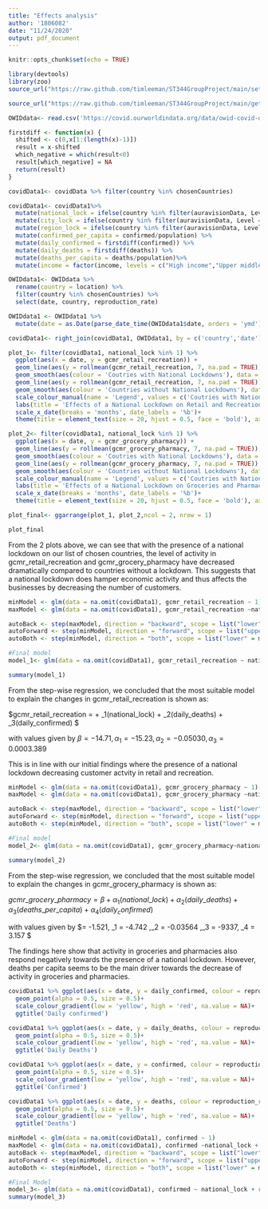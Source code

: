 ```yaml
---
title: "Effects analysis"
author: '1806082'
date: "11/24/2020"
output: pdf_document
---
```


```r
knitr::opts_chunk$set(echo = TRUE)
```

```r
library(devtools)
library(zoo)
source_url("https://raw.github.com/timleeman/ST344GroupProject/main/setup.R")
```

```r
source_url("https://raw.github.com/timleeman/ST344GroupProject/main/getdata.R")
```

```r
OWIDdata<- read.csv('https://covid.ourworldindata.org/data/owid-covid-data.csv')
```

```r
firstdiff <- function(x) {                 
  shifted <- c(0,x[1:(length(x)-1)])
  result = x-shifted
  which_negative = which(result<0)
  result[which_negative] = NA
  return(result)
}
```

```r
covidData1<- covidData %>% filter(country %in% chosenCountries)

covidData1<- covidData1%>% 
  mutate(national_lock = ifelse(country %in% filter(auravisionData, Level == 'National')$Country, 1, 0))%>% 
  mutate(city_lock = ifelse(country %in% filter(auravisionData, Level == 'City')$Country, 1, 0))%>%
  mutate(region_lock = ifelse(country %in% filter(auravisionData, Level %in% c('Prefecture','Province','State','Region','Regional'))$Country, 1, 0))%>%
  mutate(confirmed_per_capita = confirmed/population) %>%
  mutate(daily_confirmed = firstdiff(confirmed)) %>%
  mutate(daily_deaths = firstdiff(deaths)) %>%
  mutate(deaths_per_capita = deaths/population)%>% 
  mutate(income = factor(income, levels = c("High income","Upper middle income", "Lower middle income", "Low income")))

```

```r
OWIDdata1<- OWIDdata %>% 
  rename(country = location) %>%
  filter(country %in% chosenCountries) %>%
  select(date, country, reproduction_rate) 

OWIDdata1 <- OWIDdata1 %>%
  mutate(date = as.Date(parse_date_time(OWIDdata1$date, orders = 'ymd')))

covidData1<- right_join(covidData1, OWIDdata1, by = c('country','date'))
```

```r
plot_1<- filter(covidData1, national_lock %in% 1) %>%
  ggplot(aes(x = date, y = gcmr_retail_recreation)) +
  geom_line(aes(y = rollmean(gcmr_retail_recreation, 7, na.pad = TRUE)), colour = 'red', alpha= 0.3)+
  geom_smooth(aes(colour = 'Coutries with National Lockdowns'), data = filter(covidData1, national_lock %in% 1), se = FALSE)+
  geom_line(aes(y = rollmean(gcmr_retail_recreation, 7, na.pad = TRUE)), colour = 'blue', alpha= 0.3, data = filter(covidData1, national_lock %in% 0))+
  geom_smooth(aes(colour = 'Countries without National Lockdowns'), data = filter(covidData1, national_lock %in% 0), se = FALSE)+
  scale_colour_manual(name = 'Legend', values = c('Coutries with National Lockdowns'='red','Countries without National Lockdowns' = 'blue' ))+
  labs(title = 'Effects of a National Lockdown on Retail and Recreation', x= "Date", y = 'Activity in Retail and Recreation Centres') + 
  scale_x_date(breaks = 'months', date_labels = '%b')+
  theme(title = element_text(size = 20, hjust = 0.5, face = 'bold'), axis.title.x = element_text(size = 20), legend.text = element_text(size = 20))

```

```r
plot_2<- filter(covidData1, national_lock %in% 1) %>%
  ggplot(aes(x = date, y = gcmr_grocery_pharmacy)) +
  geom_line(aes(y = rollmean(gcmr_grocery_pharmacy, 7, na.pad = TRUE)), colour = 'red', alpha= 0.3)+
  geom_smooth(aes(colour = 'Coutries with National Lockdowns'), data = filter(covidData1, national_lock %in% 1), se = FALSE)+
  geom_line(aes(y = rollmean(gcmr_grocery_pharmacy, 7, na.pad = TRUE)), colour = 'blue', alpha= 0.3, data = filter(covidData1, national_lock %in% 0))+
  geom_smooth(aes(colour = 'Countries without National Lockdowns'), data = filter(covidData1, national_lock %in% 0), se = FALSE)+
  scale_colour_manual(name = 'Legend', values = c('Coutries with National Lockdowns'='red','Countries without National Lockdowns' = 'blue' ))+
  labs(title = 'Effects of a National Lockdown on Groceries and Pharmacies', x= "Date", y = 'Activity in Groceries and Pharmacies')+ 
  scale_x_date(breaks = 'months', date_labels = '%b')+
  theme(title = element_text(size = 20, hjust = 0.5, face = 'bold'), axis.title.x = element_text(size = 20), legend.text = element_text(size = 20))

```

```r
plot_final<- ggarrange(plot_1, plot_2,ncol = 2, nrow = 1)

plot_final
```
From the 2 plots above, we can see that with the presence of a national lockdown on our list of chosen countries, the level of activity in gcmr_retail_recreation and gcmr_grocery_pharmacy have decreased dramatically compared to countries without a lockdown. This suggests that a national lockdown does hamper economic activity and thus affects the businesses by decreasing the number of customers.
                         
```r
minModel <- glm(data = na.omit(covidData1), gcmr_retail_recreation ~ 1)
maxModel <- glm(data = na.omit(covidData1), gcmr_retail_recreation ~national_lock + confirmed_per_capita + daily_deaths + deaths_per_capita + daily_confirmed)

autoBack <- step(maxModel, direction = "backward", scope = list("lower" = minModel))
autoForward <- step(minModel, direction = "forward", scope = list("upper" = maxModel))
autoBoth <- step(minModel, direction = "both", scope = list("lower" = minModel, "upper" = maxModel))

#Final model
model_1<- glm(data = na.omit(covidData1), gcmr_retail_recreation ~ national_lock + daily_deaths + daily_confirmed)

summary(model_1)

```

From the step-wise regression, we concluded that the most suitable model to explain the changes in gcmr_retail_recreation is shown as:

$gcmr\_retail\_recreation = \beta + \alpha_1(national\_lock) + \alpha_2(daily\_deaths) + \alpha_3(daily\_confirmed)  $

with values given by 
$\beta = -14 .71, \alpha_1 = -15.23 ,\alpha_2 = -0.05030 ,\alpha_3 = 0.0003.389$

This is in line with our initial findings where the presence of a national lockdown decreasing customer actvity in retail and recreation.

```r
minModel <- glm(data = na.omit(covidData1), gcmr_grocery_pharmacy ~ 1)
maxModel <- glm(data = na.omit(covidData1), gcmr_grocery_pharmacy ~national_lock + confirmed_per_capita + daily_deaths + deaths_per_capita + daily_confirmed)

autoBack <- step(maxModel, direction = "backward", scope = list("lower" = minModel))
autoForward <- step(minModel, direction = "forward", scope = list("upper" = maxModel))
autoBoth <- step(minModel, direction = "both", scope = list("lower" = minModel, "upper" = maxModel))

#Final model
model_2<- glm(data = na.omit(covidData1), gcmr_grocery_pharmacy~national_lock + daily_deaths + deaths_per_capita + daily_confirmed)

summary(model_2)
```

From the step-wise regression, we concluded that the most suitable model to explain the changes in gcmr_grocery_pharmacy is shown as:

$gcmr\_grocery\_pharmacy = \beta + \alpha_1(national\_lock) + \alpha_2(daily\_deaths) + \alpha_3(deaths\_per\_capita) + \alpha_4(daily_confirmed)$

with values given by 
$\beta = -1.521, \alpha_1 = -4.742 ,\alpha_2 = -0.03564 ,\alpha_3 = -9337, \alpha_4 = 3.157 $

The findings here show that activity in groceries and pharmacies also respond negatively towards the presence of a national lockdown. However, deaths per capita seems to be the main driver towards the decrease of activity in groceries and pharmacies.

```r
covidData1 %>% ggplot(aes(x = date, y = daily_confirmed, colour = reproduction_rate))+
  geom_point(alpha = 0.5, size = 0.5)+
  scale_colour_gradient(low = 'yellow', high = 'red', na.value = NA)+
  ggtitle('Daily confirmed')

covidData1 %>% ggplot(aes(x = date, y = daily_deaths, colour = reproduction_rate))+
  geom_point(alpha = 0.5, size = 0.5)+
  scale_colour_gradient(low = 'yellow', high = 'red', na.value = NA)+
  ggtitle('Daily Deaths')

covidData1 %>% ggplot(aes(x = date, y = confirmed, colour = reproduction_rate))+
  geom_point(alpha = 0.5, size = 0.5)+
  scale_colour_gradient(low = 'yellow', high = 'red', na.value = NA)+
  ggtitle('Confirmed')

covidData1 %>% ggplot(aes(x = date, y = deaths, colour = reproduction_rate))+
  geom_point(alpha = 0.5, size = 0.5)+
  scale_colour_gradient(low = 'yellow', high = 'red', na.value = NA)+
  ggtitle('Deaths')
```

```r
minModel <- glm(data = na.omit(covidData1), confirmed ~ 1)
maxModel <- glm(data = na.omit(covidData1), confirmed ~national_lock + reproduction_rate)
autoBack <- step(maxModel, direction = "backward", scope = list("lower" = minModel))
autoForward <- step(minModel, direction = "forward", scope = list("upper" = maxModel))
autoBoth <- step(minModel, direction = "both", scope = list("lower" = minModel, "upper" = maxModel))

#Final Model
model_3<- glm(data = na.omit(covidData1), confirmed ~ national_lock + reproduction_rate)
summary(model_3)
```


